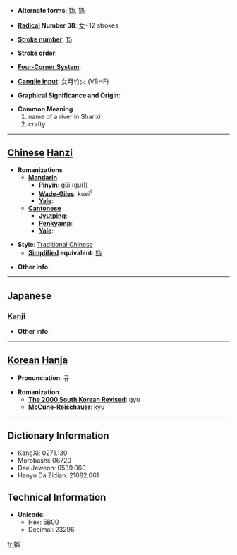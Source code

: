* '''Alternate forms''': [[妫]], [[媯]]

* '''[[Wiktionary:Chinese radical index| Radical]] Number 38''': [[Wiktionary:Chinese radical index 女|女]]+12 strokes

* '''[[Wiktionary:Chinese total strokes index|Stroke number]]''': [[Wiktionary:Chinese total strokes index 15|15]]

* '''Stroke order''': 

* '''[[Wiktionary:Chinese four corner index|Four-Corner System]]''': 

* '''[[Wiktionary:Chinese Cangjie index|Cangjie input]]''': 女月竹火 (VBHF)

* '''Graphical Significance and Origin''': 

* '''Common Meaning'''
*#name of a river in Shanxi
*# crafty


----

== [[Chinese]] [[Hanzi]] ==

* '''Romanizations'''
** '''[[Mandarin]]'''
*** '''[[Pinyin]]''': gūi (gui1)
*** '''[[Wade-Giles]]''': kuei<sup>1</sup>
*** '''[[Yale]]''': 
** '''[[Cantonese]]'''
*** '''[[Jyutping]]''':
*** '''[[Penkyamp]]''': 
*** '''[[Yale]]''': 

* '''Style''': [[Traditional Chinese]] 
** '''[[Simplified Chinese|Simplified]] equivalent''': [[妫]]

* '''Other info''': 

----

==Japanese==
===[[Kanji]]===
{{kanji|on readings=[[き]] (ki), [[ぎ]] (gi)|kun readings=[[わるがしこい]] (warugashikoi)}}

* '''Other info''':  

----

== [[Korean]] [[Hanja]] ==

* '''Pronunciation''': 규

* '''Romanization'''
** '''[[The 2000 South Korean Revised Romanization|The 2000 South Korean Revised]]''': gyu
** '''[[McCune-Reischauer]]''': kyu

----

== Dictionary Information ==

* KangXi: 0271.130
* Morobashi: 06720
* Dae Jaweon: 0539.060
* Hanyu Da Zidian: 21082.061

== Technical Information ==

* '''Unicode''':
** Hex: 5B00
** Decimal: 23296

[[fr:嬀]]